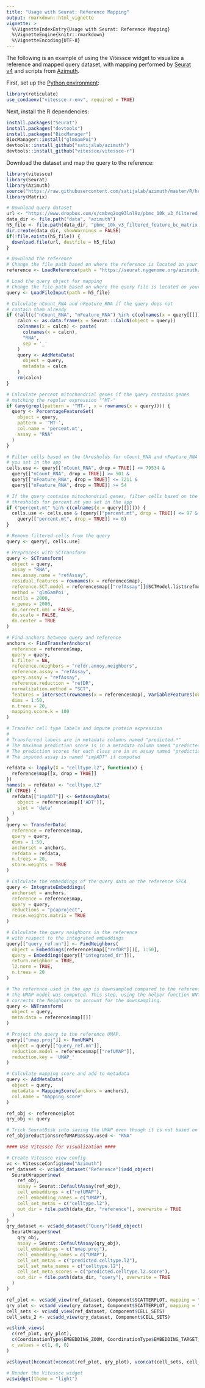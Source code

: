 ```yaml
---
title: "Usage with Seurat: Reference Mapping"
output: rmarkdown::html_vignette
vignette: >
  %\VignetteIndexEntry{Usage with Seurat: Reference Mapping}
  %\VignetteEngine{knitr::rmarkdown}
  %\VignetteEncoding{UTF-8}
---
```


The following is an example of using the Vitessce widget to visualize a reference and mapped query dataset, with mapping performed by [Seurat v4](https://satijalab.org/v4preprint) and scripts from [Azimuth](https://satijalab.org/azimuth/).

First, set up the [Python environment](./local_data_overview.html):

```r
library(reticulate)
use_condaenv("vitessce-r-env", required = TRUE)
```

Next, install the R dependencies:

```r
install.packages("Seurat")
install.packages("devtools")
install.packages("BiocManager")
BiocManager::install("glmGamPoi")
devtools::install_github("satijalab/azimuth")
devtools::install_github("vitessce/vitessce-r")
```

Download the dataset and map the query to the reference:

```r
library(vitessce)
library(Seurat)
library(Azimuth)
source("https://raw.githubusercontent.com/satijalab/azimuth/master/R/helpers.R")
library(Matrix)

# Download query dataset
url <- "https://www.dropbox.com/s/cmbvq2og93lnl9z/pbmc_10k_v3_filtered_feature_bc_matrix.h5?dl=1"
data_dir <- file.path("data", "azimuth")
h5_file <- file.path(data_dir, "pbmc_10k_v3_filtered_feature_bc_matrix.h5")
dir.create(data_dir, showWarnings = FALSE)
if(!file.exists(h5_file)) {
  download.file(url, destfile = h5_file)
}

# Download the reference
# Change the file path based on where the reference is located on your system.
reference <- LoadReference(path = "https://seurat.nygenome.org/azimuth/references/v1.0.0/human_pbmc", seconds = 30L)

# Load the query object for mapping
# Change the file path based on where the query file is located on your system.
query <- LoadFileInput(path = h5_file)

# Calculate nCount_RNA and nFeature_RNA if the query does not
# contain them already
if (!all(c("nCount_RNA", "nFeature_RNA") %in% c(colnames(x = query[[]])))) {
    calcn <- as.data.frame(x = Seurat:::CalcN(object = query))
    colnames(x = calcn) <- paste(
      colnames(x = calcn),
      "RNA",
      sep = '_'
    )
    query <- AddMetaData(
      object = query,
      metadata = calcn
    )
    rm(calcn)
}

# Calculate percent mitochondrial genes if the query contains genes
# matching the regular expression "^MT-"
if (any(grepl(pattern = '^MT-', x = rownames(x = query)))) {
  query <- PercentageFeatureSet(
    object = query,
    pattern = '^MT-',
    col.name = 'percent.mt',
    assay = "RNA"
  )
}

# Filter cells based on the thresholds for nCount_RNA and nFeature_RNA
# you set in the app
cells.use <- query[["nCount_RNA", drop = TRUE]] <= 79534 &
  query[["nCount_RNA", drop = TRUE]] >= 501 &
  query[["nFeature_RNA", drop = TRUE]] <= 7211 &
  query[["nFeature_RNA", drop = TRUE]] >= 54

# If the query contains mitochondrial genes, filter cells based on the
# thresholds for percent.mt you set in the app
if ("percent.mt" %in% c(colnames(x = query[[]]))) {
  cells.use <- cells.use & (query[["percent.mt", drop = TRUE]] <= 97 &
    query[["percent.mt", drop = TRUE]] >= 0)
}

# Remove filtered cells from the query
query <- query[, cells.use]

# Preprocess with SCTransform
query <- SCTransform(
  object = query,
  assay = "RNA",
  new.assay.name = "refAssay",
  residual.features = rownames(x = reference$map),
  reference.SCT.model = reference$map[["refAssay"]]@SCTModel.list$refmodel,
  method = 'glmGamPoi',
  ncells = 2000,
  n_genes = 2000,
  do.correct.umi = FALSE,
  do.scale = FALSE,
  do.center = TRUE
)

# Find anchors between query and reference
anchors <- FindTransferAnchors(
  reference = reference$map,
  query = query,
  k.filter = NA,
  reference.neighbors = "refdr.annoy.neighbors",
  reference.assay = "refAssay",
  query.assay = "refAssay",
  reference.reduction = "refDR",
  normalization.method = "SCT",
  features = intersect(rownames(x = reference$map), VariableFeatures(object = query)),
  dims = 1:50,
  n.trees = 20,
  mapping.score.k = 100
)

# Transfer cell type labels and impute protein expression
#
# Transferred labels are in metadata columns named "predicted.*"
# The maximum prediction score is in a metadata column named "predicted.*.score"
# The prediction scores for each class are in an assay named "prediction.score.*"
# The imputed assay is named "impADT" if computed

refdata <- lapply(X = "celltype.l2", function(x) {
  reference$map[[x, drop = TRUE]]
})
names(x = refdata) <- "celltype.l2"
if (TRUE) {
  refdata[["impADT"]] <- GetAssayData(
    object = reference$map[['ADT']],
    slot = 'data'
  )
}
query <- TransferData(
  reference = reference$map,
  query = query,
  dims = 1:50,
  anchorset = anchors,
  refdata = refdata,
  n.trees = 20,
  store.weights = TRUE
)

# Calculate the embeddings of the query data on the reference SPCA
query <- IntegrateEmbeddings(
  anchorset = anchors,
  reference = reference$map,
  query = query,
  reductions = "pcaproject",
  reuse.weights.matrix = TRUE
)

# Calculate the query neighbors in the reference
# with respect to the integrated embeddings
query[["query_ref.nn"]] <- FindNeighbors(
  object = Embeddings(reference$map[["refDR"]])[, 1:50],
  query = Embeddings(query[["integrated_dr"]]),
  return.neighbor = TRUE,
  l2.norm = TRUE,
  n.trees = 20
)

# The reference used in the app is downsampled compared to the reference on which
# the UMAP model was computed. This step, using the helper function NNTransform,
# corrects the Neighbors to account for the downsampling.
query <- NNTransform(
  object = query,
  meta.data = reference$map[[]]
)

# Project the query to the reference UMAP.
query[["umap.proj"]] <- RunUMAP(
  object = query[["query_ref.nn"]],
  reduction.model = reference$map[["refUMAP"]],
  reduction.key = 'UMAP_'
)

# Calculate mapping score and add to metadata
query <- AddMetaData(
  object = query,
  metadata = MappingScore(anchors = anchors),
  col.name = "mapping.score"
)

ref_obj <- reference$plot
qry_obj <- query

# Trick SeuratDisk into saving the UMAP even though it is not based on an internal assay
ref_obj@reductions$refUMAP@assay.used <- "RNA"

#### Use Vitessce for visualization ####

# Create Vitessce view config
vc <- VitessceConfig$new("Azimuth")
ref_dataset <- vc$add_dataset("Reference")$add_object(
  SeuratWrapper$new(
    ref_obj,
    assay = Seurat::DefaultAssay(ref_obj),
    cell_embeddings = c("refUMAP"),
    cell_embedding_names = c("UMAP"),
    cell_set_metas = c("celltype.l2"),
    out_dir = file.path(data_dir, "reference"), overwrite = TRUE
  )
)
qry_dataset <- vc$add_dataset("Query")$add_object(
  SeuratWrapper$new(
    qry_obj,
    assay = Seurat::DefaultAssay(qry_obj),
    cell_embeddings = c("umap.proj"),
    cell_embedding_names = c("UMAP"),
    cell_set_metas = c("predicted.celltype.l2"),
    cell_set_meta_names = c("celltype.l2"),
    cell_set_meta_scores = c("predicted.celltype.l2.score"),
    out_dir = file.path(data_dir, "query"), overwrite = TRUE
  )
)

ref_plot <- vc$add_view(ref_dataset, Component$SCATTERPLOT, mapping = "UMAP")
qry_plot <- vc$add_view(qry_dataset, Component$SCATTERPLOT, mapping = "UMAP")
cell_sets <- vc$add_view(ref_dataset, Component$CELL_SETS)
cell_sets_2 <- vc$add_view(qry_dataset, Component$CELL_SETS)

vc$link_views(
  c(ref_plot, qry_plot),
  c(CoordinationType$EMBEDDING_ZOOM, CoordinationType$EMBEDDING_TARGET_X, CoordinationType$EMBEDDING_TARGET_Y),
  c_values = c(1, 0, 0)
)

vc$layout(hconcat(vconcat(ref_plot, qry_plot), vconcat(cell_sets, cell_sets_2)))

# Render the Vitessce widget
vc$widget(theme = "light")
```


